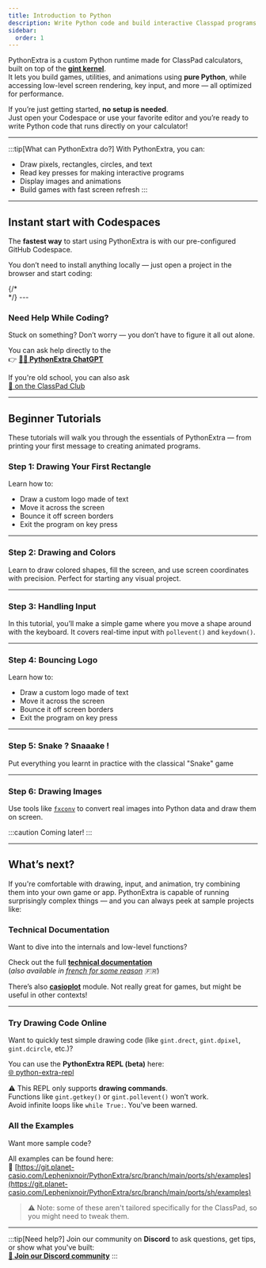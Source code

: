 ```yaml
---
title: Introduction to Python
description: Write Python code and build interactive Classpad programs using the gint-powered PythonExtra system.
sidebar:
  order: 1
---
```



PythonExtra is a custom Python runtime made for ClassPad calculators, built on top of the [**gint kernel**](https://git.planet-casio.com/Lephenixnoir/gint#readme).  
It lets you build games, utilities, and animations using **pure Python**, while accessing low-level screen rendering, key input, and more — all optimized for performance.

If you’re just getting started, **no setup is needed**.  
Just open your Codespace or use your favorite editor and you’re ready to write Python code that runs directly on your calculator!

---

:::tip[What can PythonExtra do?]
With PythonExtra, you can:
- Draw pixels, rectangles, circles, and text
- Read key presses for making interactive programs
- Display images and animations
- Build games with fast screen refresh
:::

---

## Instant start with Codespaces

The **fastest way** to start using PythonExtra is with our pre-configured GitHub Codespace.

You don’t need to install anything locally — just open a project in the browser and start coding:

<CardGrid>
  <div class="card-app">
    <LinkCard
      title="🐍 Python template"
      href="https://github.com/TheRainbowPhoenix/pythonextra-template"
      description="Pre-configured Codespace to build PythonExtra apps"
    />
  </div>
  {/* <div class="card-game">
    <LinkCard
      title="🎮 Game template"
      href="https://github.com/TheRainbowPhoenix/CPGameTemplate#cpgametemplate"
      description="Start building interactive games in Python"
    />
  </div> */}
</CardGrid>
---

### Need Help While Coding?

Stuck on something? Don’t worry — you don’t have to figure it all out alone.

You can ask help directly to the  
👉 **[👨‍💻 PythonExtra ChatGPT](https://chatgpt.com/g/g-67fb8fb50e2c8191a7df1b814ad8fce9-pythonextra-helper)**

If you're old school, you can also ask  
[💬 on the ClassPad Club](https://discord.gg/knpcNJTzpd)

---

## Beginner Tutorials

These tutorials will walk you through the essentials of PythonExtra — from printing your first message to creating animated programs.

### Step 1: Drawing Your First Rectangle

Learn how to:
- Draw a custom logo made of text
- Move it across the screen
- Bounce it off screen borders
- Exit the program on key press

<LinkCard
  title="🖥️ Drawing Your First Rectangle"
  href="/wiki/python/examples/rectangle/"
  description="Draw a single rectangle on the screen"
/>

---

### Step 2: Drawing and Colors

Learn to draw colored shapes, fill the screen, and use screen coordinates with precision. Perfect for starting any visual project.

<LinkCard
  title="🎨 Colors and Shapes"
  href="/wiki/python/examples/color-shapes/"
  description="How to draw rectangles, lines, and circles using gint"
/>

---

### Step 3: Handling Input

In this tutorial, you’ll make a simple game where you move a shape around with the keyboard. It covers real-time input with `pollevent()` and `keydown()`.

<LinkCard
  title="🎮 Moving a Rectangle"
  href="/wiki/python/examples/input/"
  description="Move shapes around with key input"
/>

---

### Step 4: Bouncing Logo

Learn how to:
- Draw a custom logo made of text
- Move it across the screen
- Bounce it off screen borders
- Exit the program on key press

<LinkCard
  title="💽 Bouncing Logo"
  href="/wiki/python/examples/bounce/"
  description="Simple screen animation using drawing and input"
/>

---

### Step 5: Snake ? Snaaake !

Put everything you learnt in practice with the classical "Snake" game

<LinkCard
  title="🐍 Snake"
  href="/wiki/python/examples/snake/"
  description="The first game ported to the ClassPad"
/>


---

### Step 6: Drawing Images

Use tools like [`fxconv`](/wiki/python/reference/fxconv/) to convert real images into Python data and draw them on screen.

:::caution
Coming later!
:::

---

## What’s next?

If you're comfortable with drawing, input, and animation, try combining them into your own game or app. PythonExtra is capable of running surprisingly complex things — and you can always peek at sample projects like:

<LinkCard
  title="🧱 cg_chute.py (3D falling platforms)"
  href="https://git.planet-casio.com/Lephenixnoir/PythonExtra/src/branch/main/ports/sh/examples/cg_chute.py"
  description="Advanced 3D-style platform game made with PythonExtra"
/>


### Technical Documentation

Want to dive into the internals and low-level functions?

Check out the full [**technical documentation**](https://git.planet-casio.com/Lephenixnoir/PythonExtra/src/branch/main/docs/sh/modgint-en.md)  
(*also available in [french for some reason](https://git.planet-casio.com/Lephenixnoir/PythonExtra/src/branch/main/docs/sh/modgint-fr.md) 🇫🇷*)


There’s also [**casioplot**](https://git.planet-casio.com/Lephenixnoir/PythonExtra/src/branch/main/docs/sh/modcasioplot-en.md) module.
Not really great for games, but might be useful in other contexts!


---

### Try Drawing Code Online

Want to quickly test simple drawing code (like `gint.drect`, `gint.dpixel`, `gint.dcircle`, etc.)?

You can use the **PythonExtra REPL (beta)** here:  
[🌐 python-extra-repl](https://therainbowphoenix.github.io/python-extra-repl/)

⚠️ This REPL only supports **drawing commands**.  
Functions like `gint.getkey()` or `gint.pollevent()` won’t work.  
Avoid infinite loops like `while True:`. You've been warned.


### All the Examples

Want more sample code?

All examples can be found here:  
🔗 [https://git.planet-casio.com/Lephenixnoir/PythonExtra/src/branch/main/ports/sh/examples](https://git.planet-casio.com/Lephenixnoir/PythonExtra/src/branch/main/ports/sh/examples)

> ⚠️ Note: some of these aren't tailored specifically for the ClassPad, so you might need to tweak them.

---

:::tip[Need help?]
Join our community on **Discord** to ask questions, get tips, or show what you've built:  
**[💬 Join our Discord community](https://discord.gg/knpcNJTzpd)**
:::
